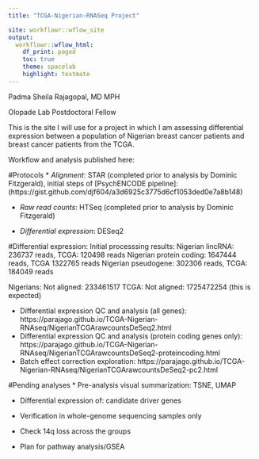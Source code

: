 ```yaml
---
title: "TCGA-Nigerian-RNASeq Project"

site: workflowr::wflow_site
output:
  workflowr::wflow_html:
    df_print: paged
    toc: true
    theme: spacelab
    highlight: textmate
---
```


Padma Sheila Rajagopal, MD MPH

Olopade Lab Postdoctoral Fellow

This is the site I will use for a project in which I am assessing differential expression between a population of Nigerian breast cancer patients and breast cancer patients from the TCGA. 

Workflow and analysis published here: 

#Protocols
* *Alignment*: STAR (completed prior to analysis by Dominic Fitzgerald), initial steps of 
[PsychENCODE pipeline]: (https://gist.github.com/djf604/a3d6925c3775d6cf1053ded0e7a8b148)

* *Raw read counts*: HTSeq (completed prior to analysis by Dominic Fitzgerald)

* *Differential expression*: DESeq2

#Differential expression:
Initial processsing results:
Nigerian lincRNA: 236737 reads, TCGA: 120498 reads
Nigerian protein coding: 1647444 reads, TCGA 1322765 reads
Nigerian pseudogene: 302306 reads, TCGA: 184049 reads

Nigerians: Not aligned: 233461517
TCGA: Not aligned: 1725472254 (this is expected) 

* Differential expression QC and analysis (all genes): https://parajago.github.io/TCGA-Nigerian-RNAseq/NigerianTCGArawcountsDeSeq2.html
* Differential expression QC and analysis (protein coding genes only): https://parajago.github.io/TCGA-Nigerian-RNAseq/NigerianTCGArawcountsDeSeq2-proteincoding.html
* Batch effect correction exploration: 
https://parajago.github.io/TCGA-Nigerian-RNAseq/NigerianTCGArawcountsDeSeq2-pc2.html

#Pending analyses
* Pre-analysis visual summarization: TSNE, UMAP

* Differential expression of: candidate driver genes
* Verification in whole-genome sequencing samples only

* Check 14q loss across the groups
* Plan for pathway analysis/GSEA
